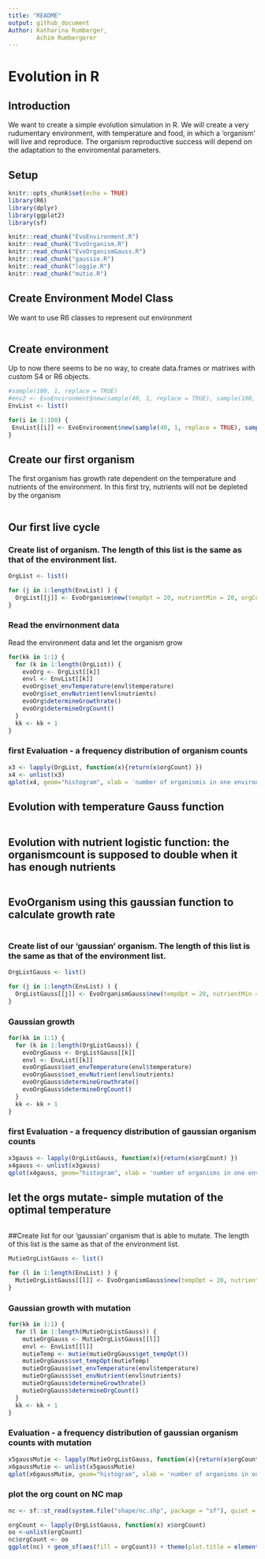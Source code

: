 ```yaml
---
title: "README"
output: github_document
Author: Katharina Rumberger,
        Achim Rumbergerer
---
```

# Evolution in R

## Introduction
We want to create a simple evolution simulation in R.
We will create a very rudumentary environment, with temperature and food, in which a 'organism' will live and reproduce. The organism reproductive success will depend on the adaptation to the enviromental parameters. 

## Setup

```r
knitr::opts_chunk$set(echo = TRUE)
library(R6)
library(dplyr)
library(ggplot2)
library(sf)

knitr::read_chunk("EvoEnvironment.R")
knitr::read_chunk("EvoOrganism.R")
knitr::read_chunk("EvoOrganismGauss.R")
knitr::read_chunk("gaussie.R")
knitr::read_chunk("loggie.R")
knitr::read_chunk("mutie.R")
```

## Create Environment Model Class 

We want to use R6 classes to represent out environment 
```r
```

## Create environment
Up to now there seems to be no way, to create data.frames or matrixes with custom S4 or R6 objects.


```r
#sample(100, 1, replace = TRUE)
#env2 <- EvoEnvironment$new(sample(40, 1, replace = TRUE), sample(100, 1, replace = TRUE))
EnvList <- list()

for(i in 1:100) {
 EnvList[[i]] <- EvoEnvironment$new(sample(40, 1, replace = TRUE), sample(100, 1, replace = TRUE))
}

```

## Create our first organism
The first organism has growth rate dependent on the temperature and nutrients of the environment.
In this first try, nutrients will not be depleted by the organism
```r
```

## Our first live cycle
### Create list of organism. The length of this list is the same as that of the environment list. 
```r
OrgList <- list()

for (j in 1:length(EnvList) ) {
  OrgList[[j]] <- EvoOrganism$new(tempOpt = 20, nutrientMin = 20, orgCount = 1)
}
```

### Read the envirnonment data
Read the environment data and let the organism grow
```r
for(kk in 1:1) {
  for (k in 1:length(OrgList)) {
    evoOrg <- OrgList[[k]]
    envl <- EnvList[[k]]
    evoOrg$set_envTemperature(envl$temperature)
    evoOrg$set_envNutrient(envl$nutrients)
    evoOrg$determineGrowthrate()
    evoOrg$determineOrgCount()
  }
  kk <- kk + 1
}
```
### first Evaluation - a frequency distribution of organism counts
```r
x3 <- lapply(OrgList, function(x){return(x$orgCount) })
x4 <- unlist(x3)
qplot(x4, geom="histogram", xlab = 'number of organismis in one environment', main = 'Organism Growth', binwidth = 0.7, fill=I("blue"), col=I("grey"),) + theme(plot.title = element_text(hjust = 0.5))

```

## Evolution with temperature Gauss function 
``` r
```
## Evolution with nutrient logistic function: the organismcount is supposed to double when it has enough nutrients
```r
```
## EvoOrganism using this gaussian function to calculate growth rate
```r
```
### Create list of our 'gaussian' organism. The length of this list is the same as that of the environment list. 
```r
OrgListGauss <- list()

for (j in 1:length(EnvList) ) {
  OrgListGauss[[j]] <- EvoOrganismGauss$new(tempOpt = 20, nutrientMin = 20, orgCount = 1)
}
```
### Gaussian growth
```r
for(kk in 1:1) {
  for (k in 1:length(OrgListGauss)) {
    evoOrgGauss <- OrgListGauss[[k]]
    envl <- EnvList[[k]]
    evoOrgGauss$set_envTemperature(envl$temperature)
    evoOrgGauss$set_envNutrient(envl$nutrients)
    evoOrgGauss$determineGrowthrate()
    evoOrgGauss$determineOrgCount()
  }
  kk <- kk + 1
}
```
### first Evaluation - a frequency distribution of gaussian organism counts
```r
x3gauss <- lapply(OrgListGauss, function(x){return(x$orgCount) })
x4gauss <- unlist(x3gauss)
qplot(x4gauss, geom="histogram", xlab = 'number of organisms in one environment', main = 'Gauss Organism Growth', binwidth = 0.7, fill=I("blue"), col=I("grey"),) + theme(plot.title = element_text(hjust = 0.5))


```



## let the orgs mutate- simple mutation of the optimal temperature
```r
```

##Create list for our 'gaussian' organism that is able to mutate. The length of this list is the same as that of the environment list.
```r
MutieOrgListGauss <- list()

for (l in 1:length(EnvList) ) {
  MutieOrgListGauss[[l]] <- EvoOrganismGauss$new(tempOpt = 20, nutrientMin = 20, orgCount = 1)
}
```

### Gaussian growth with mutation
```r
for(kk in 1:1) {
  for (l in 1:length(MutieOrgListGauss)) {
    mutieOrgGauss <- MutieOrgListGauss[[l]]
    envl <- EnvList[[l]]
    mutieTemp <- mutie(mutieOrgGauss$get_tempOpt())
    mutieOrgGauss$set_tempOpt(mutieTemp)
    mutieOrgGauss$set_envTemperature(envl$temperature)
    mutieOrgGauss$set_envNutrient(envl$nutrients)
    mutieOrgGauss$determineGrowthrate()
    mutieOrgGauss$determineOrgCount()
  }
  kk <- kk + 1
}
```


### Evaluation - a frequency distribution of gaussian organism counts with mutation
```r
x5gaussMutie <- lapply(MutieOrgListGauss, function(x){return(x$orgCount) })
x6gaussMutie <- unlist(x5gaussMutie)
qplot(x6gaussMutie, geom="histogram", xlab = 'number of organisms in one environment', main = 'Gauss Organism Growth with Mutation', binwidth = 0.7, fill=I("blue"), col=I("grey"),) + theme(plot.title = element_text(hjust = 0.5))

```
### plot the org count on NC map

```r

nc <- sf::st_read(system.file("shape/nc.shp", package = "sf"), quiet = TRUE)

orgCount <- lapply(OrgListGauss, function(x) x$orgCount)
oo <-unlist(orgCount)
nc$orgCount <- oo
ggplot(nc) + geom_sf(aes(fill = orgCount)) + theme(plot.title = element_text(hjust = 0.5)) + ggtitle("OrgCount")
```
